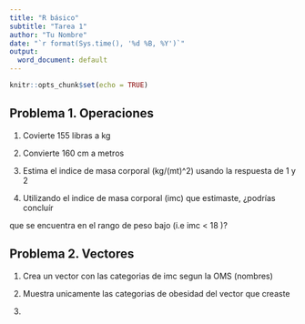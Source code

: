```yaml
---
title: "R básico"
subtitle: "Tarea 1"
author: "Tu Nombre"
date: "`r format(Sys.time(), '%d %B, %Y')`"
output:
  word_document: default
---
```



```r
knitr::opts_chunk$set(echo = TRUE)
```

## Problema 1. Operaciones 

1. Covierte  155 libras a kg 

2. Convierte 160 cm a metros

3. Estima el indice de masa corporal (kg/(mt)^2) usando la respuesta de 1 y 2

4. Utilizando el indice de masa corporal (imc) que estimaste, ¿podrías concluír

que se encuentra en el rango de peso bajo (i.e imc $<$ 18 )? 


## Problema 2. Vectores

1. Crea un vector con las categorias de imc segun la OMS (nombres)

2. Muestra unicamente las categorias de obesidad  del vector que creaste

3. 